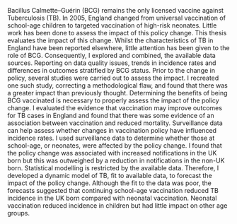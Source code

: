 

Bacillus Calmette–Guérin (BCG) remains the only licensed vaccine against Tuberculosis (TB). In 2005, England changed from universal vaccination of school-age children to targeted vaccination of high-risk neonates. Little work has been done to assess the impact of this policy change. This thesis evaluates the impact of this change. \par


Whilst the characteristics of TB in England have been reported elsewhere, little attention has been given to the role of BCG. Consequently, I explored and combined, the available data sources. Reporting on data quality issues, trends in incidence rates and differences in outcomes stratified by BCG status. \par

Prior to the change in policy, several studies were carried out to assess the impact. I recreated one such study, correcting a methodological flaw, and found that there was a greater impact than previously thought. \par


Determining the benefits of being BCG vaccinated is necessary to properly assess the impact of the policy change. I evaluated the evidence that vaccination may improve outcomes for TB cases in England and found that there was some evidence of an association between vaccination and reduced mortality. \par

Surveillance data can help assess whether changes in vaccination policy have influenced incidence rates. I used surveillance data to determine whether those at school-age, or neonates, were affected by the policy change. I found that the policy change was associated with increased notifications in the UK born but this was outweighed by a reduction in notifications in the non-UK born. \par

Statistical modelling is restricted by the available data. Therefore, I developed a dynamic model of TB, fit to available data, to forecast the impact of the policy change. Although the fit to the data was poor, the forecasts suggested that continuing school-age vaccination reduced TB incidence in the UK born compared with neonatal vaccination. Neonatal vaccination reduced incidence in children but had little impact on other age groups.\par